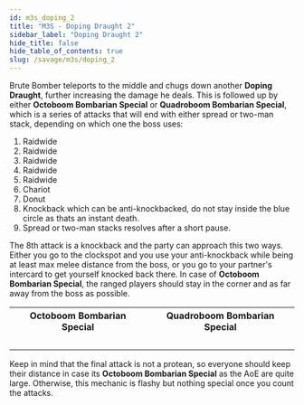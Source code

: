 ```yaml
---
id: m3s_doping_2
title: "M3S - Doping Draught 2"
sidebar_label: "Doping Draught 2"
hide_title: false
hide_table_of_contents: true
slug: /savage/m3s/doping_2
---
```


Brute Bomber teleports to the middle and chugs down another <strong>Doping Draught</strong>, further increasing the damage he deals. This is followed up by either <strong>Octoboom Bombarian Special</strong> or <strong>Quadroboom Bombarian Special</strong>, which is a series of attacks that will end with either spread or two-man stack, depending on which one the boss uses:
1. Raidwide
2. Raidwide
3. Raidwide
4. Raidwide
5. Raidwide
6. Chariot
7. Donut
8. Knockback which can be anti-knockbacked, do not stay inside the blue circle as thats an instant death.
9. Spread or two-man stacks resolves after a short pause.

The 8th attack is a knockback and the party can approach this two ways. Either you go to the clockspot and you use your anti-knockback while being at least max melee distance from the boss, or you go to your partner's intercard to get yourself knocked back there. In case of <strong>Octoboom Bombarian Special</strong>, the ranged players should stay in the corner and as far away from the boss as possible.

<table>
    <tr>
        <th>Octoboom Bombarian Special</th>
        <th>Quadroboom Bombarian Special</th>
    </tr>
    <tr>
        <td><KittenAsset path='m3s/octoboom_bombarian_special.png' /><br /><KittenAsset path='m3s/octoboom_bombarian_special.gif' /></td>
        <td><KittenAsset path='m3s/quadroboom_bombarian_special.png' /><br /><KittenAsset path='m3s/quadroboom_bombarian_special.gif' /></td>
    </tr>
</table>

Keep in mind that the final attack is not a protean, so everyone should keep their distance in case its <strong>Octoboom Bombarian Special</strong> as the AoE are quite large. Otherwise, this mechanic is flashy but nothing special once you count the attacks.